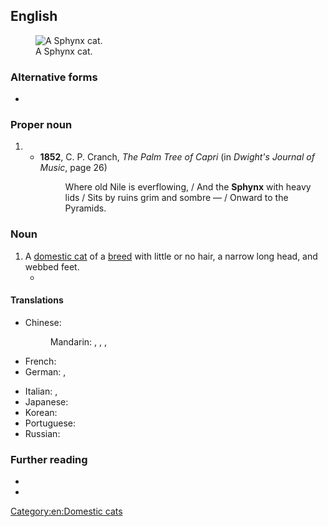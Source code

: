 {{also|sphynx}}
==English==
[[File:Shabbat.jpg|thumb|A Sphynx cat.]]

===Alternative forms===
* {{alter|en|sphynx}}

===Proper noun===
{{en-proper noun}}

# {{archaic form of|en|Sphinx||Egyptian statue}}
#* '''1852''', C. P. Cranch, ''The Palm Tree of Capri'' (in ''Dwight's Journal of Music'', page 26)
#*: Where old Nile is everflowing, / And the '''Sphynx''' with heavy lids / Sits by ruins grim and sombre — / Onward to the Pyramids.

===Noun===
{{en-noun|Sphynx|es}}

# A [[domestic cat]] of a [[breed]] with little or no hair, a narrow long head, and webbed feet.
#* {{quote-book|en|author=Joanne Mattern|title=The Sphynx Cat|year=2001|publisher=Capstone|pageurl=https://books.google.com/books?id=QHNxp3oMHjcC&pg=PA7&dq=%22Sphynx%22&hl=en&cd=8&source=gbs_api#v=onepage&q=%22Sphynx%22&f=false|isbn=978-0-7368-0898-9|page=7|passage='''Sphynx''' cats are often called hairless cats. But '''Sphynx''' do have hair. Very short, fine hairs called down cover the '''Sphynx'''’s body.}}

====Translations====
{{trans-top|cat}}
* Chinese:
*: Mandarin: {{t|cmn|斯芬克斯貓|sc=Hani}}, {{t|cmn|斯芬克斯猫|tr=sīfēnkèsī māo|sc=Hani}}, {{t|cmn|加拿大無毛貓|sc=Hani}}, {{t|cmn|加拿大无毛猫|tr=Jiānádà wúmáo māo|sc=Hani}}
* French: {{t|fr|Sphynx|m}}
* German: {{t+|de|Sphynx|f}}, {{t+|de|Sphinx|f}}
{{trans-mid}}
* Italian: {{t|it|gatto sphynx|m}}, {{t|it|sphynx|m}}
* Japanese: {{t|ja|スフィンクス|tr=sufinkusu|sc=Jpan}}
* Korean: {{t+|ko|스핑크스|sc=Kore}}
* Portuguese: {{t|pt|Sphynx|m}}
* Russian: {{t+|ru|сфинкс|m}}
{{trans-bottom}}

===Further reading===
* {{pedia|Sphynx cat}}
* {{comcatlite|Sphynx (cat)}}

[[Category:en:Domestic cats]]